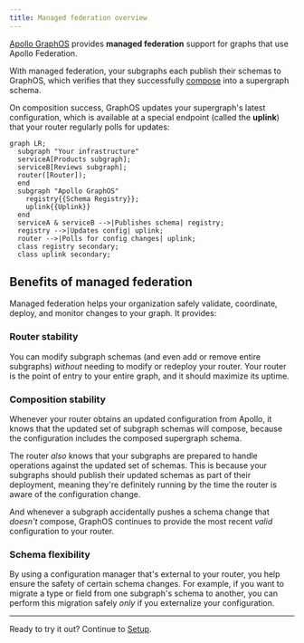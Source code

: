 ```yaml
---
title: Managed federation overview
---
```


[Apollo GraphOS](/graphos/) provides **managed federation** support for graphs that use Apollo Federation.

With managed federation, your subgraphs each publish their schemas to GraphOS, which verifies that they successfully [compose](../federated-types/composition/) into a supergraph schema.

On composition success, GraphOS updates your supergraph's latest configuration, which is available at a special endpoint (called the **uplink**) that your router regularly polls for updates:

```mermaid
graph LR;
  subgraph "Your infrastructure"
  serviceA[Products subgraph];
  serviceB[Reviews subgraph];
  router([Router]);
  end
  subgraph "Apollo GraphOS"
    registry{{Schema Registry}};
    uplink{{Uplink}}
  end
  serviceA & serviceB -->|Publishes schema| registry;
  registry -->|Updates config| uplink;
  router -->|Polls for config changes| uplink;
  class registry secondary;
  class uplink secondary;
```

## Benefits of managed federation

Managed federation helps your organization safely validate, coordinate, deploy, and monitor changes to your graph. It provides:

### Router stability

You can modify subgraph schemas (and even add or remove entire subgraphs) _without_ needing to modify or redeploy your router. Your router is the point of entry to your entire graph, and it should maximize its uptime.

### Composition stability

Whenever your router obtains an updated configuration from Apollo, it knows that the updated set of subgraph schemas will compose, because the configuration includes the composed supergraph schema.

The router _also_ knows that your subgraphs are prepared to handle operations against the updated set of schemas. This is because your subgraphs should publish their updated schemas as part of their deployment, meaning they're definitely running by the time the router is aware of the configuration change.

And whenever a subgraph accidentally pushes a schema change that _doesn't_ compose, GraphOS continues to provide the most recent _valid_ configuration to your router.

### Schema flexibility

By using a configuration manager that's external to your router, you help ensure the safety of certain schema changes. For example, if you want to migrate a type or field from one subgraph's schema to another, you can perform this migration safely _only_ if you externalize your configuration.

<hr/>

Ready to try it out? Continue to [Setup](./setup/).
